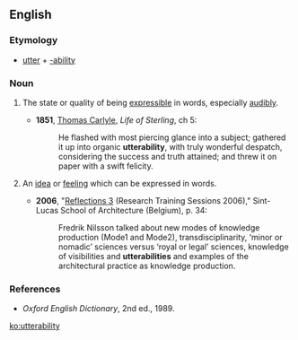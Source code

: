 ==English==

===Etymology===
*[[utter]] + [[-ability]]

===Noun===
{{en-noun|utterabilit|ies}}

# {{context|uncountable|lang=en}} The state or quality of being [[expressible]] in words, especially [[audibly]].
#*'''1851''', [[w:Thomas_Carlyle|Thomas Carlyle]], ''Life of Sterling'', ch 5:
#*:He flashed with most piercing glance into a subject; gathered it up into organic '''utterability''', with truly wonderful despatch, considering the success and truth attained; and threw it on paper with a swift felicity.
# {{context|countable|lang=en}} An [[idea]] or [[feeling]] which can be expressed in words.
#*'''2006''', "[http://www.architectuur.sintlucas.wenk.be/assets/files/publicaties/reflections/reflections3_light.pdf Reflections 3] (Research Training Sessions 2006)," Sint-Lucas School of Architecture (Belgium), p. 34:
#*:Fredrik Nilsson talked about new modes of knowledge production (Mode1 and Mode2), transdisciplinarity, ‘minor or nomadic’ sciences versus ‘royal or legal’ sciences, knowledge of visibilities and '''utterabilities''' and examples of the architectural practice as knowledge production.

===References===
*''Oxford English Dictionary'', 2nd ed., 1989.

[[ko:utterability]]